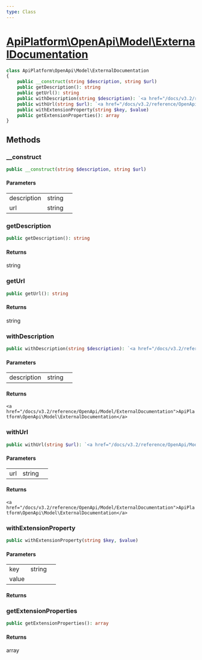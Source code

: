 ```yaml
---
type: Class
---
```


# [ApiPlatform\OpenApi\Model\ExternalDocumentation](/docs/v3.2/reference/OpenApi/Model/ExternalDocumentation)



```php
class ApiPlatform\OpenApi\Model\ExternalDocumentation
{
    public __construct(string $description, string $url)
    public getDescription(): string
    public getUrl(): string
    public withDescription(string $description): `<a href="/docs/v3.2/reference/OpenApi/Model/ExternalDocumentation">ApiPlatform\OpenApi\Model\ExternalDocumentation</a>`
    public withUrl(string $url): `<a href="/docs/v3.2/reference/OpenApi/Model/ExternalDocumentation">ApiPlatform\OpenApi\Model\ExternalDocumentation</a>`
    public withExtensionProperty(string $key, $value)
    public getExtensionProperties(): array
}
```
## Methods

### __construct



```php
public __construct(string $description, string $url)
```

#### Parameters

<table><tbody>
<tr><td>description</td><td>string</td><td></td></tr><tr><td>url</td><td>string</td><td></td></tr>
</tbody>
</table>

### getDescription



```php
public getDescription(): string
```

#### Returns

string

### getUrl



```php
public getUrl(): string
```

#### Returns

string

### withDescription



```php
public withDescription(string $description): `<a href="/docs/v3.2/reference/OpenApi/Model/ExternalDocumentation">ApiPlatform\OpenApi\Model\ExternalDocumentation</a>`
```

#### Parameters

<table><tbody>
<tr><td>description</td><td>string</td><td></td></tr>
</tbody>
</table>

#### Returns

`<a href="/docs/v3.2/reference/OpenApi/Model/ExternalDocumentation">ApiPlatform\OpenApi\Model\ExternalDocumentation</a>`

### withUrl



```php
public withUrl(string $url): `<a href="/docs/v3.2/reference/OpenApi/Model/ExternalDocumentation">ApiPlatform\OpenApi\Model\ExternalDocumentation</a>`
```

#### Parameters

<table><tbody>
<tr><td>url</td><td>string</td><td></td></tr>
</tbody>
</table>

#### Returns

`<a href="/docs/v3.2/reference/OpenApi/Model/ExternalDocumentation">ApiPlatform\OpenApi\Model\ExternalDocumentation</a>`

### withExtensionProperty



```php
public withExtensionProperty(string $key, $value)
```

#### Parameters

<table><tbody>
<tr><td>key</td><td>string</td><td></td></tr><tr><td>value</td><td></td><td></td></tr>
</tbody>
</table>

#### Returns



### getExtensionProperties



```php
public getExtensionProperties(): array
```

#### Returns

array
